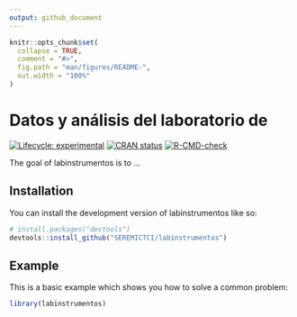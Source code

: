 ```yaml
---
output: github_document
---
```


<!-- README.md is generated from README.Rmd. Please edit that file -->

```r
knitr::opts_chunk$set(
  collapse = TRUE,
  comment = "#>",
  fig.path = "man/figures/README-",
  out.width = "100%"
)
```

# Datos y análisis del laboratorio de 

<!-- badges: start -->
[![Lifecycle: experimental](https://img.shields.io/badge/lifecycle-experimental-orange.svg)](https://lifecycle.r-lib.org/articles/stages.html#experimental)
[![CRAN status](https://www.r-pkg.org/badges/version/labinstrumentos)](https://CRAN.R-project.org/package=labinstrumentos)
[![R-CMD-check](https://github.com/SEREMICTCI/labinstrumentos/workflows/R-CMD-check/badge.svg)](https://github.com/matcasti/labinstrumentos/actions)
<!-- badges: end -->

The goal of labinstrumentos is to ...

## Installation

You can install the development version of labinstrumentos like so:

``` r
# install.packages("devtools")
devtools::install_github("SEREMICTCI/labinstrumentos")
```

## Example

This is a basic example which shows you how to solve a common problem:

```r
library(labinstrumentos)
```
